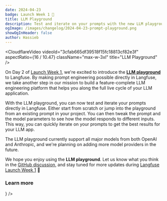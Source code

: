 ```yaml
---
date: 2024-04-23
badge: Launch Week 1 🚀
title: LLM Playground
description: Test and iterate on your prompts with the new LLM playground directly in Langfuse.
ogImage: /images/changelog/2024-04-23-prompt-playground.png
showOgInHeader: false
author: Hassieb
---
```



<ChangelogHeader />

<CloudflareVideo
  videoId="3cfab665df39518f15fc18813cf82e3f"
  aspectRatio={16 / 10.47}
  className="max-w-3xl"
  title="LLM Playground"
/>

On Day 2 of [Launch Week 1](/blog/launch-week-1), we're excited to introduce the [**LLM playground**](/docs/playground) to Langfuse. By making prompt engineering possible directly in Langfuse, we take another step in our mission to build a feature-complete LLM engineering platform that helps you along the full live cycle of your LLM application.

With the LLM playground, you can now test and iterate your prompts directly in Langfuse. Either start from scratch or jump into the playground from an existing prompt in your project. You can then tweak the prompt and the model parameters to see how the model responds to different inputs. This way, you can quickly iterate on your prompts to get the best results for your LLM app.

The LLM playground currently support all major models from both OpenAI and Anthropic, and we're planning on adding more model providers in the future.

We hope you enjoy using the **LLM playground**. Let us know what you think in the [GitHub discussion](https://github.com/orgs/langfuse/discussions/1170), and stay tuned for more updates during [Langfuse Launch Week 1](/blog/launch-week-1) 🚀

### Learn more


<Cards num={3}>
  <Card title="Playground docs" href="/docs/playground" icon={<Book />} />
</Cards>
